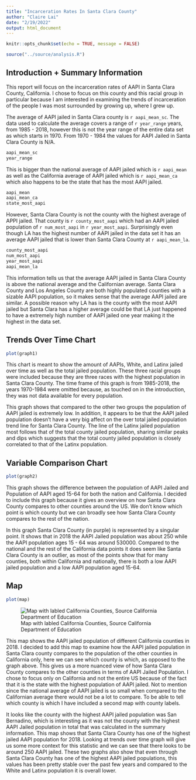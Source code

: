 ```yaml
---
title: "Incarceration Rates In Santa Clara County"
author: "Claire Lai"
date: "2/19/2022"
output: html_document
---
```


```r
knitr::opts_chunk$set(echo = TRUE, message = FALSE)
```

```r
source("../source/analysis.R")
```

## Introduction + Summary Information

This report will focus on the incarceration rates of AAPI in Santa Clara County, California. I chose to focus on this county and this racial group in particular because I am interested in examining the trends of incarceration of the people I was most surrounded by growing up, where I grew up.

The average of AAPI jailed in Santa Clara county is `r aapi_mean_sc`. The data used to calculate the average covers a range of `r year_range` years, from 1985 - 2018, however this is not the year range of the entire data set as which starts in 1970. From 1970 - 1984 the values for AAPI Jailed in Santa Clara County is N/A.

```r
aapi_mean_sc
year_range
```

This is bigger than the national average of AAPI jailed which is `r aapi_mean` as well as the California average of AAPI jailed which is `r aapi_mean_ca` which also happens to be the state that has the most AAPI jailed.

```r
aapi_mean
aapi_mean_ca
state_most_aapi
```

However, Santa Clara County is not the county with the highest average of APPI jailed. That county is `r county_most_aapi` which had an AAPI jailed population of `r num_most_aapi` in `r year_most_aapi`. Surprisingly even though LA has the highest number of AAPI jailed in the data set it has an average AAPI jailed that is lower than Santa Clara County at `r aapi_mean_la`.

```r
county_most_aapi
num_most_aapi
year_most_aapi
aapi_mean_la
```

This information tells us that the average AAPI jailed in Santa Clara County is above the national average and the Californian average. Santa Clara County and Los Angeles County are both highly populated counties with a sizable AAPI population, so it makes sense that the average AAPI jailed are similar. A possible reason why LA has is the county with the most AAPI jailed but Santa Clara has a higher average could be that LA just happened to have a extremely high number of AAPI jailed one year making it the highest in the data set.

## Trends Over Time Chart

```r
plot(graph1)
```

This chart is meant to show the amount of AAPIs, White, and Latinx jailed over time as well as the total jailed population. These three racial groups were included because they are three races with the highest population in Santa Clara County. The time frame of this graph is from 1985-2018, the years 1970-1984 were omitted because, as touched on in the introduction, they was not data available for every population.

This graph shows that compared to the other two groups the population of AAPI jailed is extremely low. In addition, it appears to be that the AAPI jailed population doesn't have a very big affect on the over total jailed population trend line for Santa Clara County. The line of the Latinx jailed population most follows that of the total county jailed population, sharing similar peaks and dips which suggests that the total county jailed population is closely correlated to that of the Latinx population.

## Variable Comparison Chart

```r
plot(graph2)
```

This graph shows the difference between the population of AAPI Jailed and Population of AAPI aged 15-64 for both the nation and California. I decided to include this graph because it gives an overview on how Santa Clara County compares to other counties around the US. We don't know which point is which county but we can broadly see how Santa Clara County compares to the rest of the nation.

In this graph Santa Clara County (in purple) is represented by a singular point. It shows that in 2018 the AAPI Jailed population was about 250 while the AAPI population ages 15 - 64 was around 530000. Compared to the national and the rest of the California data points it does seem like Santa Clara County is an outlier, as most of the points show that for many counties, both within California and nationally, there is both a low AAPI jailed population and a low AAPI population aged 15-64.

## Map

```r
plot(map)
```
![Map with labled California Counties, Source California Department of Education](https://www.cde.ca.gov/sp/cd/re/images/cacountymap.gif)
<p> This map shows the AAPI jailed population of different California counties in 2018. I decided to add this map to examine how the AAPI jailed population in Santa Clara county compares to the population of the other counties in California only, here we can see which county is which, as opposed to the graph above. This gives us a more nuanced view of how Santa Clara County compares to the other counties in terms of AAPI Jailed Population. I chose to focus only on California and not the entire US because of the fact that it is the state with the highest population of AAPI jailed. Not to mention since the national average of AAPI jailed is so small when compared to the Californian average there would not be a lot to compare. To be able to tell which county is which I have included a second map with county labels. </p>

It looks like the county with the highest AAPI jailed population was San Bernadino, which is interesting as it was not the county with the highest AAPI Jailed population in total that was calculated in the summary information. This map shows that Santa Clara County has one of the highest jailed AAPI population for 2018. Looking at trends over time graph will give us some more context for this statistic and we can see that there looks to be around 250 AAPI jailed. These two graphs also show that even through Santa Clara County has one of the highest AAPI jailed populations, this values has been pretty stable over the past few years and compared to the White and Latinx population it is overall lower. 